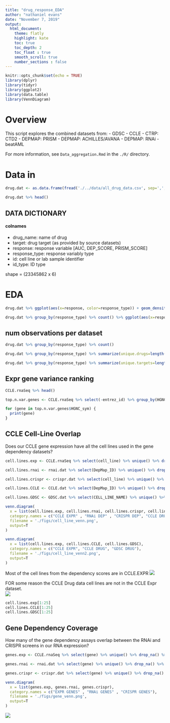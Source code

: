 ```yaml
---
title: "drug_response_EDA"
author: "nathaniel evans"
date: "November 7, 2019"
output:
  html_document: 
    theme: flatly 
    highlight: kate
    toc: true
    toc_depth: 2
    toc_float : true
    smooth_scroll: true
    number_sections : false
---
```



```r
knitr::opts_chunk$set(echo = TRUE)
library(dplyr)
library(tidyr)
library(ggplot2)
library(data.table)
library(VennDiagram)
```

# Overview 

This script explores the combined datasets from: 
  - GDSC 
  - CCLE 
  - CTRP: CTD2
  - DEPMAP: PRISM
  - DEPMAP: ACHILLES/AVANA
  - DEPMAP: RNAi
  - beatAML
  
For more information, see `Data_aggregation.Rmd` in the `./R/` directory.


# Data in 

```r
drug.dat <- as.data.frame(fread('./../data/all_drug_data.csv', sep=',', header=T))
```

```r
drug.dat %>% head()
```

## DATA DICTIONARY  

#### colnames
  - drug_name: name of drug 
  - target: drug target (as provided by source datasets)
  - response: response variable [AUC, DEP_SCORE, PRISM_SCORE]
  - response_type: response variably type
  - id: cell line or lab sample identifier 
  - id_type: ID type 

shape = (23345862 x 6)  

# EDA 


```r
drug.dat %>% ggplot(aes(x=response, color=response_type)) + geom_density(alpha=0.4, size=1) + xlim(-3,15)
```

```r
drug.dat %>% group_by(response_type) %>% count() %>% ggplot(aes(x=response_type, y=log10(n))) + geom_col() + theme(axis.text.x = element_text(angle = 90, hjust = 1))

```

## num observations per dataset

```r
drug.dat %>% group_by(response_type) %>% count()
```


```r
drug.dat %>% group_by(response_type) %>% summarize(unique.drugs=length(unique(drug_name)))
```


```r
drug.dat %>% group_by(response_type) %>% summarize(unique.targets=length(unique(target)))
```

## Expr gene variance ranking 

```r
CCLE.rnaSeq %>% head()

top.n.var.genes <- CCLE.rnaSeq %>% select(-entrez_id) %>% group_by(HGNC_sym) %>% summarize(expr_var=var(expression)) %>% arrange(desc(expr_var)) %>% head(20)

for (gene in top.n.var.genes$HGNC_sym) {
  print(gene)
}
```


## CCLE Cell-Line Overlap

Does our CCLE gene expression have all the cell lines used in the gene dependency datasets? 

```r

cell.lines.exp <- CCLE.rnaSeq %>% select(cell_line) %>% unique() %>% drop_na() %>% arrange(cell_line) %>% .$cell_line

cell.lines.rnai <- rnai.dat %>% select(DepMap_ID) %>% unique() %>% drop_na() %>% .$DepMap_ID

cell.lines.crispr <- crispr.dat %>% select(cell_line) %>% unique() %>% drop_na() %>% .$cell_line

cell.lines.CCLE <- CCLE.dat %>% select(DepMap_ID) %>% unique() %>% drop_na() %>% arrange(DepMap_ID) %>% .$`DepMap_ID`

cell.lines.GDSC <- GDSC.dat %>% select(CELL_LINE_NAME) %>% unique() %>% drop_na() %>% arrange(CELL_LINE_NAME) %>% .$CELL_LINE_NAME

venn.diagram(
  x = list(cell.lines.exp, cell.lines.rnai, cell.lines.crispr, cell.lines.CCLE),
  category.names = c("CCLE EXPR" , "RNAi DEP" , "CRISPR DEP", "CCLE DRUG"),
  filename = './figs/cell_line_venn.png',
  output=T
)

venn.diagram(
  x = list(cell.lines.exp, cell.lines.CCLE, cell.lines.GDSC),
  category.names = c("CCLE EXPR", "CCLE DRUG", "GDSC DRUG"),
  filename = './figs/cell_line_venn2.png',
  output=T
)

```

Most of the cell lines from the dependency scores are in CCLE.EXPR
![](./figs/cell_line_venn.png)


FOR some reason the CCLE Drug data cell lines are not in the CCLE Expr dataset.  
![](./figs/cell_line_venn2.png)

```r
cell.lines.exp[1:25]
cell.lines.CCLE[1:25]
cell.lines.GDSC[1:25]
```

## Gene Dependency Coverage 

How many of the gene dependency assays overlap between the RNAi and CRISPR screens in our RNA expression? 

```r
genes.exp <- CCLE.rnaSeq %>% select(gene) %>% unique() %>% drop_na() %>% .$gene

genes.rnai <- rnai.dat %>% select(gene) %>% unique() %>% drop_na() %>% .$gene

genes.crispr <- crispr.dat %>% select(gene) %>% unique() %>% drop_na() %>% .$gene

venn.diagram(
  x = list(genes.exp, genes.rnai, genes.crispr),
  category.names = c("EXPR GENES" , "RNAi GENES" , "CRISPR GENES"),
  filename = './figs/gene_venn.png',
  output=T
)

```

![](./figs/gene_venn.png)